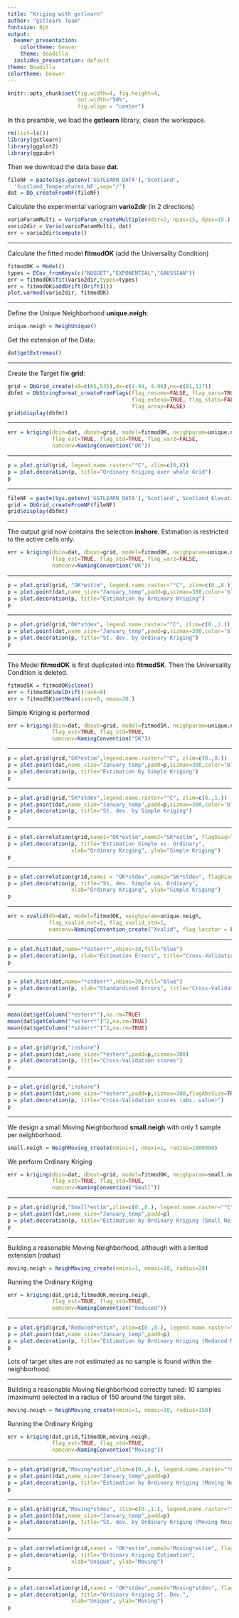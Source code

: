 ```yaml
---
title: "Kriging with gstlearn"
author: "gstlearn Team"
fontsize: 8pt
output:
  beamer_presentation:
    colortheme: beaver
    theme: Boadilla
  ioslides_presentation: default
theme: Boadilla
colortheme: beaver
---
```


```r
knitr::opts_chunk$set(fig.width=4, fig.height=4, 
                      out.width="50%",
                      fig.align = "center") 
```


\frametitle{Preamble}

In this preamble, we load the **gstlearn** library, clean the workspace.

```r
rm(list=ls())
library(gstlearn)
library(ggplot2)
library(ggpubr)
```

Then we download the data base **dat**.

```r
fileNF = paste(Sys.getenv('GSTLEARN_DATA'),'Scotland',
  'Scotland_Temperatures.NF',sep="/")
dat = Db_createFromNF(fileNF)
```

Calculate the experimental variogram **vario2dir** (in 2 directions)

```r
varioParamMulti = VarioParam_createMultiple(ndir=2, npas=15, dpas=15.)
vario2dir = Vario(varioParamMulti, dat)
err = vario2dir$compute()
```

---

\frametitle{Experimental Variogram and fitted Model}

Calculate the fitted model **fitmodOK** (add the Universality Condition)

```r
fitmodOK = Model()
types = ECov_fromKeys(c("NUGGET","EXPONENTIAL","GAUSSIAN"))
err = fitmodOK$fit(vario2dir,types=types)
err = fitmodOK$addDrift(Drift1())
plot.varmod(vario2dir, fitmodOK)
```

---

\frametitle{Preparing the Environment}

Define the Unique Neighborhood **unique.neigh**:

```r
unique.neigh = NeighUnique()
```

Get the extension of the Data:

```r
dat$getExtremas()
```

---

\frametitle{Creating the Grid}

Create the Target file **grid**:

```r
grid = DbGrid_create(x0=c(65,535),dx=c(4.94, 4.96),nx=c(81,137))
dbfmt = DbStringFormat_createFromFlags(flag_resume=FALSE, flag_vars=TRUE,
                                       flag_extend=TRUE, flag_stats=FALSE,
                                       flag_array=FALSE)
grid$display(dbfmt)
```


---

\frametitle{Ordinary Kriging}

```r
err = kriging(dbin=dat, dbout=grid, model=fitmodOK, neighparam=unique.neigh,
              flag_est=TRUE, flag_std=TRUE, flag_varz=FALSE,
              namconv=NamingConvention("OK"))
```

---

\frametitle{Ordinary Kriging Estimation}

```r
p = plot.grid(grid, legend.name.raster="°C", zlim=c(0,8))
p = plot.decoration(p, title="Ordinary Kriging over whole Grid")
p
```

---

\frametitle{Reading the Elevation Grid}
  
```r
fileNF = paste(Sys.getenv('GSTLEARN_DATA'),'Scotland','Scotland_Elevations.NF', sep="/")
grid = DbGrid_createFromNF(fileNF)
grid$display(dbfmt)
```

---

\frametitle{Ordinary Kriging with selection}

The output grid now contains the selection **inshore**. 
Estimation is restricted to the active cells only.

```r
err = kriging(dbin=dat, dbout=grid, model=fitmodOK, neighparam=unique.neigh,
              flag_est=TRUE, flag_std=TRUE, flag_varz=FALSE,
              namconv=NamingConvention("OK"))
```

---

\frametitle{Ordinary Kriging - Estimation}

```r
p = plot.grid(grid, "OK*estim", legend.name.raster="°C", zlim=c(0.,8.))
p = plot.point(dat,name_size="January_temp",padd=p,sizmax=300,color='black')
p = plot.decoration(p, title="Estimation by Ordinary Kriging")
p
```

---

\frametitle{Ordinary Kriging - Standard Deviation}

```r
p = plot.grid(grid,"OK*stdev", legend.name.raster="°C", zlim=c(0.,1.))
p = plot.point(dat,name_size="January_temp",padd=p,sizmax=300,color='black')
p = plot.decoration(p, title="St. dev. by Ordinary Kriging")
p
```

--- 

\frametitle{Transforming the Model}

The Model **fitmodOK** is first duplicated into **fitmodSK**. Then the Universality Condition is deleted.

```r
fitmodSK = fitmodOK$clone()
err = fitmodSK$delDrift(rank=0)
err = fitmodSK$setMean(ivar=0, mean=20.)
```

Simple Kriging is performed

```r
err = kriging(dbin=dat, dbout=grid, model=fitmodSK, neighparam=unique.neigh,
              flag_est=TRUE, flag_std=TRUE, 
              namconv=NamingConvention("SK"))
```

--- 

\frametitle{Simple kriging - Estimation}

```r
p = plot.grid(grid,"SK*estim",legend.name.raster="°C", zlim=c(0.,8.))
p = plot.point(dat,name_size="January_temp",padd=p,sizmax=300,color='black')
p = plot.decoration(p, title="Estimation by Simple Kriging")
p
```

---

\frametitle{Simple kriging - Standard Deviation}

```r
p = plot.grid(grid,"SK*stdev",legend.name.raster="°C", zlim=c(0.,1.))
p = plot.point(dat,name_size="January_temp",padd=p,sizmax=300,color='black')
p = plot.decoration(p, title="St. dev. by Simple Kriging")
p
```

---

\frametitle{Comparing Ordinary and Simple Kriging - Estimations}

```r
p = plot.correlation(grid,name1="OK*estim",name2="SK*estim", flagDiag=TRUE)
p = plot.decoration(p, title="Estimation Simple vs. Ordinary", 
                    xlab="Ordinary Kriging", ylab="Simple Kriging")
p
```

---

\frametitle{Comparing Ordinary and Simple Kriging - St. dev.}

```r
p = plot.correlation(grid,name1 = "OK*stdev",name2="SK*stdev", flagDiag=TRUE)
p = plot.decoration(p, title="St. dev. Simple vs. Ordinary", 
                    xlab="Ordinary Kriging", ylab="Simple Kriging")
p
```

---

\frametitle{Cross-validation}


```r
err = xvalid(db=dat, model=fitmodOK, neighparam=unique.neigh, 
             flag_xvalid_est=1, flag_xvalid_std=1,  
             namconv=NamingConvention_create("Xvalid", flag_locator = FALSE))
```

---

\frametitle{Cross-validation - Histogram of Errors}

```r
p = plot.hist(dat,name="*esterr*",nbins=30,fill="blue")
p = plot.decoration(p, xlab="Estimation Errors", title="Cross-Validation")
p
```
 
---
 
\frametitle{Cross-validation - Histogram of Standardized Errors}

```r
p = plot.hist(dat,name="*stderr*",nbins=30,fill="blue")
p = plot.decoration(p, xlab="Standardized Errors", title="Cross-Validation")
p
```

---
 
\frametitle{Cross-validation Scores}

```r
mean(dat$getColumn("*esterr*"),na.rm=TRUE)
mean(dat$getColumn("*esterr*")^2,na.rm=TRUE)
mean(dat$getColumn("*stderr*")^2,na.rm=TRUE)
```

---

\frametitle{Cross-validation}

```r
p = plot.grid(grid,"inshore")
p = plot.point(dat,name_size="*esterr",padd=p,sizmax=300)
p = plot.decoration(p, title="Cross-Validation scores")
p
```

---

\frametitle{Cross-validation}

```r
p = plot.grid(grid,"inshore")
p = plot.point(dat,name_size="*esterr",padd=p,sizmax=300,flagAbsSize=TRUE)
p = plot.decoration(p, title="Cross-Validation scores (abs. value)")
p
```

---

\frametitle{Ordinary Kriging}

We design a small Moving Neighborhood **small.neigh** with only 1 sample per neighborhood.

```r
small.neigh = NeighMoving_create(nmini=1, nmaxi=1, radius=1000000)
```

We perform Ordinary Kriging 

```r
err = kriging(dbin=dat, dbout=grid, model=fitmodOK, neighparam=small.neigh,
              flag_est=TRUE, flag_std=TRUE, 
              namconv=NamingConvention("Small"))
```

---

\frametitle{Ordinary Kriging (Moving Neighborhood)}


```r
p = plot.grid(grid,"Small*estim",zlim=c(0.,8.), legend.name.raster="°C")
p = plot.point(dat,name_size="January_temp",padd=p)
p = plot.decoration(p, title="Estimation by Ordinary Kriging (Small Neigh.)")
p
```

---

\frametitle{Ordinary Kriging (Moving Neighborhood 1)}

Building a reasonable Moving Neighborhood, although with a limited extension (*radius*)

```r
moving.neigh = NeighMoving_create(nmini=1, nmaxi=10, radius=20)
```

Running the Ordinary Kriging

```r
err = kriging(dat,grid,fitmodOK,moving.neigh,
              flag_est=TRUE, flag_std=TRUE, 
              namconv=NamingConvention("Reduced"))
```

---

\frametitle{Ordinary Kriging (Moving Neighborhood 1)}

```r
p = plot.grid(grid,"Reduced*estim", zlim=c(0.,8.), legend.name.raster="°C")
p = plot.point(dat,name_size="January_temp",padd=p)
p = plot.decoration(p, title="Estimation by Ordinary Kriging (Reduced Moving Neigh.)")
p
```

Lots of target sites are not estimated as no sample is found within the neighborhood.

---

\frametitle{Ordinary Kriging (Moving Neighborhood 2)}

Building a reasonable Moving Neighborhood correctly tuned: 10 samples (maximum) selected in a radius of 150 around the target site.

```r
moving.neigh = NeighMoving_create(nmini=1, nmaxi=10, radius=150)
```

Running the Ordinary Kriging

```r
err = kriging(dat,grid,fitmodOK,moving.neigh,
              flag_est=TRUE, flag_std=TRUE, 
              namconv=NamingConvention("Moving"))
```

---

\frametitle{Ordinary Kriging (Moving Neighborhood 2)}

```r
p = plot.grid(grid,"Moving*estim",zlim=c(0.,8.), legend.name.raster="°C")
p = plot.point(dat,name_size="January_temp",padd=p)
p = plot.decoration(p, title="Estimation by Ordinary Kriging (Moving Neigh.)")
p
```

---

\frametitle{Ordinary Kriging (Moving Neighborhood 2)}

```r
p = plot.grid(grid,"Moving*stdev", zlim=c(0.,1.), legend.name.raster="°C")
p = plot.point(dat,name_size="January_temp",padd=p)
p = plot.decoration(p, title="St. dev. by Ordinary Kriging (Moving Neigh.)")
p
```

---

\frametitle{Comparing Unique and Moving Neighborhoods}

```r
p = plot.correlation(grid,name1 = "OK*estim",name2="Moving*estim", flagDiag=TRUE)
p = plot.decoration(p, title="Ordinary Kriging Estimation", 
                    xlab="Unique", ylab="Moving")
p
```

---

\frametitle{Comparing Unique and Moving Neighborhoods}

```r
p = plot.correlation(grid,name1 = "OK*stdev",name2="Moving*stdev", flagDiag=TRUE)
p = plot.decoration(p, title="Ordinary Kriging St. Dev.", 
                    xlab="Unique", ylab="Moving")
p
```
